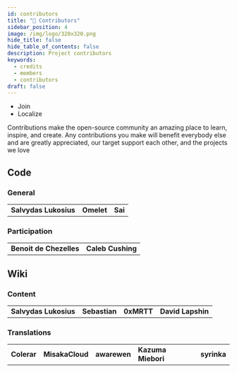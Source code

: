 ```yaml
---
id: contributors
title: "🥇 Contributors"
sidebar_position: 4
image: /img/logo/320x320.png
hide_title: false
hide_table_of_contents: false
description: Project contributors
keywords:
  - credits
  - members
  - contributors
draft: false
---
```



<ul>
  <li>
    <Link href='https://github.com/z-shell/community/issues/new?assignees=&labels=%F0%9F%91%A5+member&template=membership.yml&title=team%3A+'>
      Join
    </Link>
  </li>
  <li>
    <Link href='https://translate.zshell.dev'>Localize</Link>
  </li>
</ul>

Contributions make the open-source community an amazing place to learn, inspire, and create. Any contributions you make will benefit everybody else and are greatly appreciated, our target support each other, and the projects we love <Emoji symbol="💞" label="revolving-hearts"/>

## <Emoji symbol="🪄" label="magic-wand"/> Code

### General

<table style={{ width: "100%" }}>
  <tbody>
    <tr style={{ border: "none" }}>
      <td style={{ textAlign: "center", border: "none" }}>
        <Link href='https://github.com/ss-o'>
          <Image
            style={{ maxWidth: 64, height: "auto", borderRadius: "50%" }}
            img='https://github.com/ss-o.png'
          />
          <br />
          <b>Salvydas Lukosius</b>
        </Link>
      </td>
      <td style={{ textAlign: "center", border: "none" }}>
        <Link href='https://github.com/OmeletWithoutEgg'>
          <Image
            style={{ maxWidth: 64, height: "auto", borderRadius: "50%" }}
            img='https://github.com/OmeletWithoutEgg.png'
          />
          <br />
          <b>Omelet</b>
        </Link>
      </td>
      <td style={{ textAlign: "center", border: "none" }}>
        <Link href='https://github.com/saizai'>
          <Image
            style={{ maxWidth: 64, height: "auto", borderRadius: "50%" }}
            img='https://github.com/saizai.png'
          />
          <br />
          <b>Sai</b>
        </Link>
      </td>
    </tr>
  </tbody>
</table>

### Participation

<table style={{ alignItems: "center", width: "100%" }}>
  <tbody>
    <tr style={{ border: "none" }}>
      <td style={{ textAlign: "center", border: "none" }}>
        <Link href='https://github.com/bew'>
          <Image
            style={{ maxWidth: 64, height: "auto", borderRadius: "50%" }}
            img='https://github.com/bew.png'
          />
          <br />
          <b>Benoit de Chezelles</b>
        </Link>
      </td>
      <td style={{ textAlign: "center", border: "none" }}>
        <Link href='https://github.com/xenoterracide'>
          <Image
            style={{ maxWidth: 64, height: "auto", borderRadius: "50%" }}
            img='https://github.com/xenoterracide.png'
          />
          <br />
          <b>Caleb Cushing</b>
        </Link>
      </td>
    </tr>
  </tbody>
</table>

## <Emoji symbol="📝" label="memo"/> Wiki

### Content

<table style={{ width: "100%" }}>
  <tbody>
    <tr style={{ border: "none" }}>
      <td style={{ textAlign: "center", border: "none" }}>
        <Link href='https://github.com/ss-o'>
          <Image
            style={{ maxWidth: 64, height: "auto", borderRadius: "50%" }}
            img='https://github.com/ss-o.png'
          />
          <br />
          <b>Salvydas Lukosius</b>
        </Link>
      </td>
      <td style={{ textAlign: "center", border: "none" }}>
        <Link href='https://github.com/meinzer1899'>
          <Image
            style={{ maxWidth: 64, height: "auto", borderRadius: "50%" }}
            img='https://github.com/meinzer1899.png'
          />
          <br />
          <b>Sebastian</b>
        </Link>
      </td>
      <td style={{ textAlign: "center", border: "none" }}>
        <Link href='https://github.com/0xMRTT'>
          <Image
            style={{ maxWidth: 64, height: "auto", borderRadius: "50%" }}
            img='https://github.com/0xMRTT.png'
          />
          <br />
          <b>0xMRTT</b>
        </Link>
      </td>
      <td style={{ textAlign: "center", border: "none" }}>
        <Link href='https://github.com/daudix-UFO'>
          <Image
            style={{ maxWidth: 64, height: "auto", borderRadius: "50%" }}
            img='https://github.com/daudix-UFO.png'
          />
          <br />
          <b>David Lapshin</b>
        </Link>
      </td>
    </tr>
  </tbody>
</table>

### Translations

<table style={{ alignItems: "center", width: "100%" }}>
  <tbody>
    <tr style={{ border: "none" }}>
      <td style={{ textAlign: "center", border: "none" }}>
        <Link href='https://github.com/colerar'>
          <Image
            style={{ maxWidth: 64, height: "auto", borderRadius: "50%" }}
            img='https://github.com/colerar.png'
          />
          <br />
          <b>Colerar</b>
        </Link>
      </td>
      <td style={{ textAlign: "center", border: "none" }}>
        <Link href='https://github.com/gzzchh'>
          <Image
            style={{ maxWidth: 64, height: "auto", borderRadius: "50%" }}
            img='https://github.com/gzzchh.png'
          />
          <br />
          <b>MisakaCloud</b>
        </Link>
      </td>
      <td style={{ textAlign: "center", border: "none" }}>
        <Link href='https://github.com/awarewen'>
          <Image
            style={{ maxWidth: 64, height: "auto", borderRadius: "50%" }}
            img='https://github.com/awarewen.png'
          />
          <br />
          <b>awarewen</b>
        </Link>
      </td>
      <td style={{ textAlign: "center", border: "none" }}>
        <Link href='https://github.com/borley1211'>
          <Image
            style={{ maxWidth: 64, height: "auto", borderRadius: "50%" }}
            img='https://github.com/borley1211.png'
          />
          <br />
          <b>Kazuma Miebori</b>
        </Link>
      </td>
      <td style={{ textAlign: "center", border: "none" }}>
        <Link href='https://github.com/syrinka'>
          <Image
            style={{ maxWidth: 64, height: "auto", borderRadius: "50%" }}
            img='https://github.com/syrinka.png'
          />
          <br />
          <b>syrinka</b>
        </Link>
      </td>
    </tr>
  </tbody>
</table>
